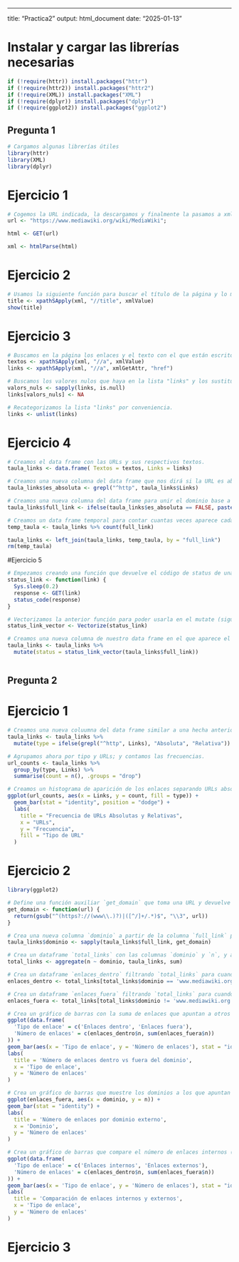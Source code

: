 ------------------------------------------------------------------------

title: "Practica2" output: html_document date: "2025-01-13"

# Instalar y cargar las librerías necesarias

```r
if (!require(httr)) install.packages("httr")
if (!require(httr2)) install.packages("httr2")
if (!require(XML)) install.packages("XML")
if (!require(dplyr)) install.packages("dplyr")
if (!require(ggplot2)) install.packages("ggplot2")
```

## Pregunta 1

```r
# Cargamos algunas librerías útiles
library(httr)
library(XML)
library(dplyr)
```

# Ejercicio 1

```r
# Cogemos la URL indicada, la descargamos y finalmente la pasamos a xml, ya que luego nos resultará más facil para analizar.
url <- "https://www.mediawiki.org/wiki/MediaWiki";

html <- GET(url)

xml <- htmlParse(html)
```

# Ejercicio 2

```r
# Usamos la siguiente función para buscar el título de la página y lo mostramos por pantalla.
title <- xpathSApply(xml, "//title", xmlValue)
show(title)
```

# Ejercicio 3

```r
# Buscamos en la página los enlaces y el texto con el que están escritos y lo guardamos en sus variables.
textos <- xpathSApply(xml, "//a", xmlValue)
links <- xpathSApply(xml, "//a", xmlGetAttr, "href")

# Buscamos los valores nulos que haya en la lista "links" y los sustituye por NA.
valors_nuls <- sapply(links, is.null)
links[valors_nuls] <- NA

# Recategorizamos la lista "links" por conveniencia.
links <- unlist(links)
```

# Ejercicio 4

```r
# Creamos el data frame con las URLs y sus respectivos textos.
taula_links <- data.frame( Textos = textos, Links = links)

# Creamos una nueva columna del data frame que nos dirá si la URL es absoluta (TRUE) o si no (FALSE).
taula_links$es_absoluta <- grepl("^http", taula_links$Links)

# Creamos una nueva columna del data frame para unir el dominio base a las URLs que sean relativas.
taula_links$full_link <- ifelse(taula_links$es_absoluta == FALSE, paste0("https://www.mediawiki.org", taula_links$Links), taula_links$Links )

# Creamos un data frame temporal para contar cuantas veces aparece cada enlace. Una vez hecho borramos esa data frame.
temp_taula <- taula_links %>% count(full_link)

taula_links <- left_join(taula_links, temp_taula, by = "full_link")
rm(temp_taula)

```

#Ejercicio 5

```r
# Empezamos creando una función que devuelve el código de status de una URL. A saber, 200 (petición correcta), 404 (no encontrado) o bien 403 (acceso restringido). Además hemos añadido un pequeño tiempo de espera entre cada petición para evitar ser baneados por el servidor.
status_link <- function(link) {
  Sys.sleep(0.2)
  response <- GET(link)
  status_code(response)
}

# Vectorizamos la anterior función para poder usarla en el mutate (siguiente linea).
status_link_vector <- Vectorize(status_link)

# Creamos una nueva columna de nuestro data frame en el que aparece el "status code" de la petición para cada URL.
taula_links <- taula_links %>%
  mutate(status = status_link_vector(taula_links$full_link))



```

## Pregunta 2

# Ejercicio 1

```r
# Creamos una nueva coluumna del data frame similar a una hecha anteriormente, pero con unas denominaciones distintas, puesto que nos ayudará a crear el gráfico que deseamos. Clasificamos las URLs por tipo: absolutas y relativas.
taula_links <- taula_links %>%
  mutate(type = ifelse(grepl("^http", Links), "Absoluta", "Relativa"))

# Agrupamos ahora por tipo y URLs; y contamos las frecuencias.
url_counts <- taula_links %>%
  group_by(type, Links) %>%
  summarise(count = n(), .groups = "drop")

# Creamos un histograma de aparición de los enlaces separando URLs absolutas y relativas.
ggplot(url_counts, aes(x = Links, y = count, fill = type)) +
  geom_bar(stat = "identity", position = "dodge") +
  labs(
    title = "Frecuencia de URLs Absolutas y Relativas",
    x = "URLs",
    y = "Frecuencia",
    fill = "Tipo de URL"
  ) 


```
# Ejercicio 2
```r
library(ggplot2)

# Define una función auxiliar `get_domain` que toma una URL y devuelve solo el dominio
get_domain <- function(url) {
  return(gsub("^(https?://(www\\.)?)|([^/]+/.*)$", "\\3", url))
}

# Crea una nueva columna `dominio` a partir de la columna `full_link` para extraer solo el dominio
taula_links$dominio <- sapply(taula_links$full_link, get_domain)

# Crea un dataframe `total_links` con las columnas `dominio` y `n`, y agrupa por `dominio` y suma los valores de `n`
total_links <- aggregate(n ~ dominio, taula_links, sum)

# Crea un dataframe `enlaces_dentro` filtrando `total_links` para cuando `dominio` sea 'www.mediawiki.org'
enlaces_dentro <- total_links[total_links$dominio == 'www.mediawiki.org',]

# Crea un dataframe `enlaces_fuera` filtrando `total_links` para cuando `dominio` no sea 'www.mediawiki.org'
enlaces_fuera <- total_links[total_links$dominio != 'www.mediawiki.org',]

# Crea un gráfico de barras con la suma de enlaces que apuntan a otros dominios o servicios (distinto a 'www.mediawiki.org') vs. la suma de los otros enlaces
ggplot(data.frame(
  'Tipo de enlace' = c('Enlaces dentro', 'Enlaces fuera'),
  'Número de enlaces' = c(enlaces_dentro$n, sum(enlaces_fuera$n))
)) +
geom_bar(aes(x = 'Tipo de enlace', y = 'Número de enlaces'), stat = "identity") +
labs(
  title = 'Número de enlaces dentro vs fuera del dominio',
  x = 'Tipo de enlace',
  y = 'Número de enlaces'
)

# Crea un gráfico de barras que muestre los dominios a los que apuntan los enlaces externos, excluyendo 'www.mediawiki.org'
ggplot(enlaces_fuera, aes(x = dominio, y = n)) +
geom_bar(stat = "identity") +
labs(
  title = 'Número de enlaces por dominio externo',
  x = 'Dominio',
  y = 'Número de enlaces'
)

# Crea un gráfico de barras que compare el número de enlaces internos (dentro del dominio) con el número de enlaces externos (fuera del dominio)
ggplot(data.frame(
  'Tipo de enlace' = c('Enlaces internos', 'Enlaces externos'),
  'Número de enlaces' = c(enlaces_dentro$n, sum(enlaces_fuera$n))
)) +
geom_bar(aes(x = 'Tipo de enlace', y = 'Número de enlaces'), stat = "identity") +
labs(
  title = 'Comparación de enlaces internos y externos',
  x = 'Tipo de enlace',
  y = 'Número de enlaces'
)
```
# Ejercicio 3

```r

```



